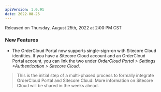 ```yaml
---
apiVersion: 1.0.91
date: 2022-08-25
---
```

Released on Thursday, August 25th, 2022 at 2:00 PM CST

### New Features
- The OrderCloud Portal now supports single-sign-on with Sitecore Cloud identities. If you have a Sitecore Cloud account and an OrderCloud Portal account, you can link the two under _OrderCloud Portal > Settings >Authentication > Sitecore Cloud_.

>This is the initial step of a multi-phased process to formally integrate OrderCloud Portal and Sitecore Cloud. More information on Sitecore Cloud will be shared in the weeks ahead.
